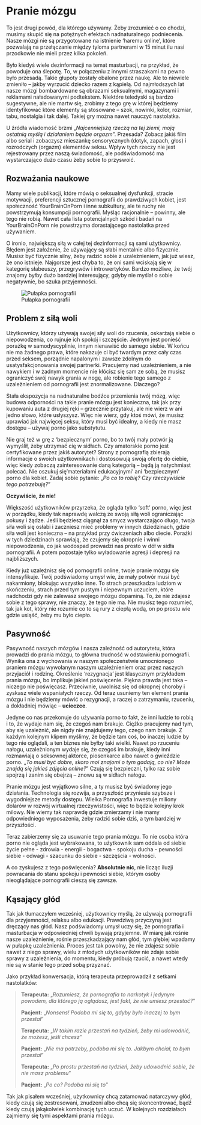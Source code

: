 # Pranie mózgu

To jest drugi powód, dla którego używamy. Żeby zrozumieć o co chodzi, musimy skupić się na potężnych efektach nadnaturalnego podniecenia. Nasze mózgi nie są przygotowane na istnienie 'haremu online', które pozwalają na przełączanie między tyloma partnerami w 15 minut ilu nasi przodkowie nie mieli przez kilka pokoleń.

Było kiedyś wiele dezinformacji na temat masturbacji, na przykład, że powoduje ona ślepotę. To, w połączeniu z innymi straszakami na pewno było przesadą. Takie głupoty zostały obalone przez naukę. Ale to niewiele zmieniło – jakby wyrzucić dziecko razem z kąpielą. Od najmłodszych lat nasze mózgi bombardowane są obrazami seksualnymi, magazynami i reklamami naładowanymi podtekstem. Niektóre teledyski są bardzo sugestywne, ale nie martw się, zrobimy z tego grę w której będziemy identyfikować które elementy są stosowane – szok, nowinki, kolor, rozmiar, tabu, nostalgia i tak dalej. Takiej gry można nawet nauczyć nastolatka.

U źródła wiadomość brzmi „*Najcenniejszą rzeczą na tej ziemi, moją ostatnią myślą i działaniem będzie orgazm*”. Przesada? Zobacz jakiś film albo serial i zobaczysz mieszankę sensorycznych (dotyk, zapach, głos) i rozrodczych (orgazm) elementów seksu. Wpływ tych rzeczy nie jest rejestrowany przez naszą świadomość, ale podświadomość ma wystarczająco dużo czasu żeby sobie to przyswoić.


## Rozważania naukowe

Mamy wiele publikacji, które mówią o seksualnej dysfunkcji, stracie motywacji, preferencji sztucznej pornografii do prawdziwych kobiet, jest społeczność YourBrainOnPorn i inne subkultury, ale te ruchy nie powstrzymują konsumpcji pornografii. Myśląc racjonalnie – powinny, ale tego nie robią. Nawet cała lista potencjalnych szkód i badań na YourBrainOnPorn nie powstrzyma dorastającego nastolatka przed używaniem.

O ironio, największą siłą w całej tej dezinformacji są sami użytkownicy. Błędem jest założenie, że używający są słabi mentalnie albo fizycznie. Musisz być fizycznie silny, żeby radzić sobie z uzależnieniem, jak już wiesz, że ono istnieje. Najgorsze jest chyba to, że oni sami wciskają się w kategorię słabeuszy, przegrywów i introwertyków. Bardzo możliwe, że twój znajomy byłby dużo bardziej interesujący, gdyby nie myślał o sobie negatywnie, bo szuka przyjemności.

![Pułapka pornografii](images/trap.png)

## Problem z siłą woli

Użytkownicy, którzy używają swojej siły woli do rzucenia, oskarżają siebie o niepowodzenia, co rujnuje ich spokój i szczęście. Jednym jest ponieść porażkę w samodyscyplinie, innym nienawiść do samego siebie. W końcu nie ma żadnego prawa, które nakazuje ci być twardym przez cały czas przed seksem, porządnie napalonym i zawsze zdolnym do usatysfakcjonowania swojej partnerki. Pracujemy nad uzależnieniem, a nie nawykiem i w żadnym momencie nie kłócisz się sam ze sobą, że musisz ograniczyć swój nawyk grania w nogę, ale robienie tego samego z uzależnieniem od pornografii jest znormalizowane. Dlaczego?

Stała ekspozycja na nadnaturalne bodźce przemienia twój mózg, więc budowa odporności na takie pranie mózgu jest konieczna, tak jak przy kupowaniu auta z drugiej ręki – grzecznie przytakuj, ale nie wierz w ani jedno słowo, które usłyszysz. Więc nie wierz, gdy ktoś mówi, że musisz uprawiać jak najwięcej seksu, który musi być idealny, a kiedy nie masz dostępu – używaj porno jako substytutu.

Nie graj też w grę z 'bezpiecznym' porno, bo to twój mały potwór ją wymyślił, żeby utrzymać cię w sidłach. Czy amatorskie porno jest certyfikowane przez jakiś autorytet? Strony z pornografią zbierają informacje o swoich użytkownikach i dostosowują swoją ofertę do ciebie, więc kiedy zobaczą zainteresowanie daną kategorią – będą ją natychmiast polecać. Nie oszukuj się'materiałami edukacyjnymi’ ani 'bezpiecznym' porno dla kobiet. Zadaj sobie pytanie: „*Po co to robię? Czy rzeczywiście tego potrzebuję?*”

**Oczywiście, że nie!**

Większość użytkowników przyrzeka, że ogląda tylko 'soft' porno, więc jest w porządku, kiedy tak naprawdę walczą ze swoją siłą woli ograniczając pokusy i żądze. Jeśli będziesz ciągnął za smycz wystarczająco długo, twoja siła woli się osłabi i zaczniesz mieć problemy w innych dziedzinach, gdzie siła woli jest konieczna – na przykład przy ćwiczeniach albo diecie. Porażki w tych dziedzinach sprawiają, że czujemy się okropnie i winni niepowodzenia, co jak wodospad prowadzi nas prosto w dół w sidła pornografii. A potem pozostaje tylko wyładowanie agresji i depresji na najbliższych.

Kiedy już uzależnisz się od pornografii online, twoje pranie mózgu się intensyfikuje. Twój podświadomy umysł wie, że mały potwór musi być nakarmiony, blokując wszystko inne. To strach przeszkadza ludziom w skończeniu, strach przed tym pustym i niepewnym uczuciem, które nadchodzi gdy nie zalewasz swojego mózgu dopaminą. To, że nie zdajesz sobie z tego sprawy, nie znaczy, że tego nie ma. Nie musisz tego rozumieć, tak jak kot, który nie rozumie co to są rury z ciepłą wodą, on po prostu wie gdzie usiąść, żeby mu było ciepło.

## Pasywność

Pasywność naszych mózgów i nasza zależność od autorytetu, która prowadzi do prania mózgu, to główna trudność w odstawieniu pornografii. Wynika ona z wychowania w naszym społeczeństwie umocnionego praniem mózgu wywołanym naszym uzależnieniem oraz przez naszych przyjaciół i rodzinę. Określenie 'rezygnacja' jest klasycznym przykładem prania mózgu, bo implikuje jakieś poświęcenie. Piękna prawda jest taka – niczego nie poświęcasz. Przeciwnie, uwolnisz się od okropnej choroby i zyskasz wiele wspaniałych rzeczy. Od teraz usuniemy ten element prania mózgu i nie będziemy mówić o rezygnacji, a raczej o zatrzymaniu, rzuceniu, a dokładniej mówiąc – **ucieczce**.

Jedyne co nas przekonuje do używania porno to fakt, że inni ludzie to robią i to, że wydaje nam się, że czegoś nam brakuje. Ciężko pracujemy nad tym, aby się uzależnić, ale nigdy nie znajdujemy tego, czego nam brakuje. Z każdym kolejnym klipem myślimy, że będzie tam coś, bo inaczej ludzie by tego nie oglądali, a ten biznes nie byłby taki wielki. Nawet po rzuceniu nałogu, uzależnionym wydaje się, że czegoś im brakuje, kiedy inni rozmawiają o seksownej aktorce, piosenkarce albo nawet o gwieździe porno. „*To musi być dobre, skoro moi znajomi o tym gadają, co nie? Może znajdą się jakieś zdjęcia online?*” Czują się bezpieczni, tylko raz sobie spojrzą i zanim się obejrzą – znowu są w sidłach nałogu.

Pranie mózgu jest wyjątkowo silne, a ty musisz być świadomy jego działania. Technologia się rozwija, a przyszłość przyniesie szybsze i wygodniejsze metody dostępu. Wielka Pornografia inwestuje miliony dolarów w rozwój wirtualnej rzeczywistości, więc to będzie kolejny krok milowy. Nie wiemy tak naprawdę gdzie zmierzamy i nie mamy odpowiedniego wyposażenia, żeby radzić sobie dziś, a tym bardziej w przyszłości.

Teraz zabierzemy się za usuwanie tego prania mózgu. To nie osoba która porno nie ogląda jest wybrakowana, to użytkownik sam oddala od siebie życie pełne
- zdrowia
- energii
- bogactwa
- spokoju ducha
- pewności siebie
- odwagi
- szacunku do siebie
- szczęścia
- wolności.

A co zyskujesz z tego poświęcenia? **Absolutnie nic**, nie licząc iluzji powracania do stanu spokoju i pewności siebie, którym osoby nieoglądające pornografii cieszą się zawsze.

## Kąsający głód

Tak jak tłumaczyłem wcześniej, użytkownicy myślą, że używają pornografii dla przyjemności, relaksu albo edukacji. Prawdziwą przyczyną jest dręczący nas głód. Nasz podświadomy umysł uczy się, że pornografia i masturbacja w odpowiedniej chwili bywają przyjemne. W miarę jak rośnie nasze uzależnienie, rośnie przeszkadzający nam głód, tym głębiej wpadamy w pułapkę uzależnienia. Proces jest tak powolny, że nie zdajesz sobie nawet z niego sprawy, wielu z młodych użytkowników nie zdaje sobie sprawy z uzależnienia, do momentu, kiedy próbują rzucić, a nawet wtedy nie są w stanie tego przed sobą przyznać.

Jako przykład konwersacja, którą terapeuta przeprowadził z setkami nastolatków:

> **Terapeuta:** „*Rozumiesz, że pornografia to narkotyk i jedynym powodem, dla którego ją oglądasz, jest fakt, że nie umiesz przestać?*”
>
> **Pacjent:** „*Nonsens! Podoba mi się to, gdyby było inaczej to bym przestał*”
> 
> **Terapeuta:** „*W takim razie przestań na tydzień, żeby mi udowodnić, że możesz, jeśli chcesz*”
> 
> **Pacjent:** „*Nie ma potrzeby, podoba mi się to. Jakbym chciał, to bym przestał*”
> 
> **Terapeuta:** „*Po prostu przestań na tydzień, żeby udowodnić sobie, że nie masz problemu*”
> 
> **Pacjent:** „*Po co? Podoba mi się to*”

Tak jak pisałem wcześniej, użytkownicy chcą zatamować natarczywy głód, kiedy czują się zestresowani, znudzeni albo chcą się skoncentrować, bądź kiedy czują jakąkolwiek kombinację tych uczuć. W kolejnych rozdziałach zajmiemy się tymi aspektami prania mózgu.
